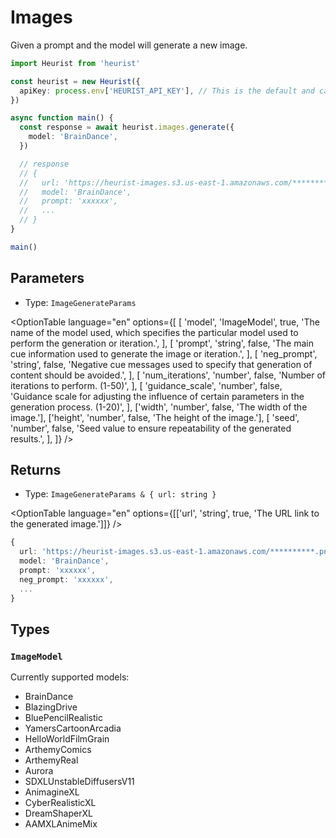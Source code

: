 
# Images

Given a prompt and the model will generate a new image.

```ts {8-10} copy
import Heurist from 'heurist'

const heurist = new Heurist({
  apiKey: process.env['HEURIST_API_KEY'], // This is the default and can be omitted
})

async function main() {
  const response = await heurist.images.generate({
    model: 'BrainDance',
  })

  // response
  // {
  //   url: 'https://heurist-images.s3.us-east-1.amazonaws.com/**********.png',
  //   model: 'BrainDance',
  //   prompt: 'xxxxxx',
  //   ...
  // }
}

main()
```

## Parameters

- Type: `ImageGenerateParams`

<OptionTable
  language="en"
  options={[
    [
      'model',
      'ImageModel',
      true,
      'The name of the model used, which specifies the particular model used to perform the generation or iteration.',
    ],
    [
      'prompt',
      'string',
      false,
      'The main cue information used to generate the image or iteration.',
    ],
    [
      'neg_prompt',
      'string',
      false,
      'Negative cue messages used to specify that generation of content should be avoided.',
    ],
    [
      'num_iterations',
      'number',
      false,
      'Number of iterations to perform. (1-50)',
    ],
    [
      'guidance_scale',
      'number',
      false,
      'Guidance scale for adjusting the influence of certain parameters in the generation process. (1-20)',
    ],
    ['width', 'number', false, 'The width of the image.'],
    ['height', 'number', false, 'The height of the image.'],
    [
      'seed',
      'number',
      false,
      'Seed value to ensure repeatability of the generated results.',
    ],
  ]}
/>

## Returns

- Type: `ImageGenerateParams & { url: string }`

<OptionTable
  language="en"
  options={[['url', 'string', true, 'The URL link to the generated image.']]}
/>

```ts copy
{
  url: 'https://heurist-images.s3.us-east-1.amazonaws.com/**********.png',
  model: 'BrainDance',
  prompt: 'xxxxxx',
  neg_prompt: 'xxxxxx',
  ...
}
```

## Types

### `ImageModel`

Currently supported models:

- BrainDance
- BlazingDrive
- BluePencilRealistic
- YamersCartoonArcadia
- HelloWorldFilmGrain
- ArthemyComics
- ArthemyReal
- Aurora
- SDXLUnstableDiffusersV11
- AnimagineXL
- CyberRealisticXL
- DreamShaperXL
- AAMXLAnimeMix
